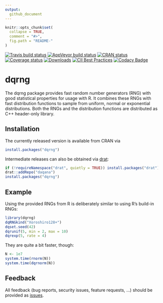 ```yaml
---
output:
  github_document
---
```


<!-- README.md is generated from README.Rmd. Please edit that file -->

```r
knitr::opts_chunk$set(
  collapse = TRUE,
  comment = "#>",
  fig.path = "README-"
)
```

[![Travis build status](https://travis-ci.org/daqana/dqrng.svg?branch=master)](https://travis-ci.org/daqana/dqrng)
[![AppVeyor build status](https://ci.appveyor.com/api/projects/status/github/daqana/dqrng?branch=master&svg=true)](https://ci.appveyor.com/project/rstub/dqrng)
[![CRAN status](https://www.r-pkg.org/badges/version/dqrng)](https://cran.r-project.org/package=dqrng)
[![Coverage status](https://codecov.io/gh/daqana/dqrng/branch/master/graph/badge.svg)](https://codecov.io/github/daqana/dqrng?branch=master)
[![Downloads](http://cranlogs.r-pkg.org/badges/dqrng?color=brightgreen)](http://www.r-pkg.org/pkg/dqrng)
[![CII Best Practices](https://bestpractices.coreinfrastructure.org/projects/2157/badge)](https://bestpractices.coreinfrastructure.org/projects/2157)
[![Codacy Badge](https://api.codacy.com/project/badge/Grade/cc38be1f5900415a84010acd9ef85ce1)](https://www.codacy.com/app/rstub/dqrng?utm_source=github.com&amp;utm_medium=referral&amp;utm_content=daqana/dqrng&amp;utm_campaign=Badge_Grade)

# dqrng

The dqrng package provides fast random number generators (RNG) with good statistical properties for usage with R.
It combines these RNGs with fast distribution functions to sample from uniform, normal or exponential distributions.
Both the RNGs and the distribution functions are distributed as C++ header-only library.

## Installation

The currently released version is available from CRAN via

```r
install.packages("dqrng")
```

Intermediate releases can also be obtained via
[drat](https://cran.r-project.org/package=drat):

```r
if (!requireNamespace("drat", quietly = TRUE)) install.packages("drat")
drat::addRepo("daqana")
install.packages("dqrng")
```

## Example

Using the provided RNGs from R is deliberately similar to using R's build-in RNGs:

```r
library(dqrng)
dqRNGkind("Xoroshiro128+")
dqset.seed(42)
dqrunif(5, min = 2, max = 10)
dqrexp(5, rate = 4)
```

They are quite a bit faster, though:

```r
N <- 1e7
system.time(rnorm(N))
system.time(dqrnorm(N))
```

## Feedback

All feedback (bug reports, security issues, feature requests, ...) should be provided as [issues](https://github.com/daqana/dqrng/issues).
